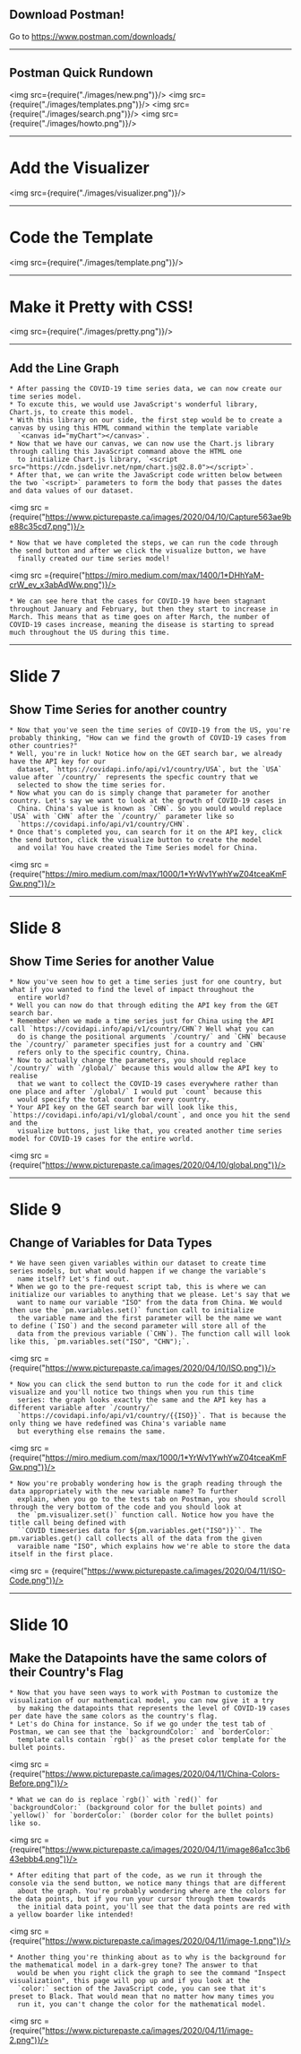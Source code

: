 
## Download Postman!

Go to <a href='https://www.postman.com/downloads/'>https://www.postman.com/downloads/</a>

---

## Postman Quick Rundown

<img src={require("./images/new.png")}/>
<img src={require("./images/templates.png")}/>
<img src={require("./images/search.png")}/>
<img src={require("./images/howto.png")}/>

---

# Add the Visualizer

<img src={require("./images/visualizer.png")}/>

---

# Code the Template

<img src={require("./images/template.png")}/>

---

# Make it Pretty with CSS!

<img src={require("./images/pretty.png")}/>

---

## Add the Line Graph



```notes
* After passing the COVID-19 time series data, we can now create our time series model.
* To excute this, we would use JavaScript's wonderful library, Chart.js, to create this model.
* With this library on our side, the first step would be to create a canvas by using this HTML command within the template variable
  `<canvas id="myChart"></canvas>`.
* Now that we have our canvas, we can now use the Chart.js library through calling this JavaScript command above the HTML one
  to initialize Chart.js library, `<script src="https://cdn.jsdelivr.net/npm/chart.js@2.8.0"></script>`.
* After that, we can write the JavaScript code written below between the two `<script>` parameters to form the body that passes the dates and data values of our dataset.
```
<img src ={require("https://www.picturepaste.ca/images/2020/04/10/Capture563ae9be88c35cd7.png")}/>

```notes
* Now that we have completed the steps, we can run the code through the send button and after we click the visualize button, we have
  finally created our time series model!
```
<img src ={require("https://miro.medium.com/max/1400/1*DHhYaM-crW_ev_x3abAdWw.png")}/>
  
 ```notes
 * We can see here that the cases for COVID-19 have been stagnant throughout January and February, but then they start to increase in March. This means that as time goes on after March, the number of COVID-19 cases increase, meaning the disease is starting to spread much throughout the US during this time.
```

---

# Slide 7

## Show Time Series for another country

```notes
* Now that you've seen the time series of COVID-19 from the US, you're probably thinking, "How can we find the growth of COVID-19 cases from other countries?"
* Well, you're in luck! Notice how on the GET search bar, we already have the API key for our 
  dataset, `https://covidapi.info/api/v1/country/USA`, but the `USA` value after `/country/` represents the specfic country that we
  selected to show the time series for.
* Now what you can do is simply change that parameter for another country. Let's say we want to look at the growth of COVID-19 cases in 
  China. China's value is known as `CHN`. So you would would replace `USA` with `CHN` after the `/country/` parameter like so
  `https://covidapi.info/api/v1/country/CHN`.
* Once that's completed you, can search for it on the API key, click the send button, click the visualize button to create the model 
  and voila! You have created the Time Series model for China.
```
<img src ={require("https://miro.medium.com/max/1000/1*YrWv1YwhYwZ04tceaKmFGw.png")}/>

---

# Slide 8

## Show Time Series for another Value

```notes
* Now you've seen how to get a time series just for one country, but what if you wanted to find the level of impact throughout the
  entire world?
* Well you can now do that through editing the API key from the GET search bar. 
* Remember when we made a time series just for China using the API call `https://covidapi.info/api/v1/country/CHN`? Well what you can
  do is change the positional arguments `/country/` and `CHN` because the `/country/` parameter specifies just for a country and `CHN`
  refers only to the specific country, China.
* Now to actually change the parameters, you should replace `/country/` with `/global/` because this would allow the API key to realise
  that we want to collect the COVID-19 cases everywhere rather than one place and after `/global/` I would put `count` because this
  would specify the total count for every country.
* Your API key on the GET search bar will look like this, `https://covidapi.info/api/v1/global/count`, and once you hit the send and the
  visualize buttons, just like that, you created another time series model for COVID-19 cases for the entire world.
```
<img src = {require("https://www.picturepaste.ca/images/2020/04/10/global.png")}/>
  
---

# Slide 9

## Change of Variables for Data Types

```notes
* We have seen given variables within our dataset to create time series models, but what would happen if we change the variable's
  name itself? Let's find out.
* When we go to the pre-request script tab, this is where we can initialize our variables to anything that we please. Let's say that we
  want to name our variable "ISO" from the data from China. We would then use the `pm.variables.set()` function call to initialize
  the variable name and the first parameter will be the name we want to define (`ISO`) and the second parameter will store all of the
  data from the previous variable (`CHN`). The function call will look like this, `pm.variables.set("ISO", "CHN");`.
```
<img src = {require("https://www.picturepaste.ca/images/2020/04/10/ISO.png")}/>

```notes
* Now you can click the send button to run the code for it and click visualize and you'll notice two things when you run this time 
  series: the graph looks exactly the same and the API key has a different variable after `/country/` 
  `https://covidapi.info/api/v1/country/{{ISO}}`. That is because the only thing we have redefined was China's variable name
  but everything else remains the same.
```
  
<img src = {require("https://miro.medium.com/max/1000/1*YrWv1YwhYwZ04tceaKmFGw.png")}/>
  
```notes
* Now you're probably wondering how is the graph reading through the data appropriately with the new variable name? To further
  explain, when you go to the tests tab on Postman, you should scroll through the very bottom of the code and you should look at
  the `pm.visualizer.set()` function call. Notice how you have the title call being defined with 
  ``COVID timeseries data for ${pm.variables.get("ISO")}``. The pm.variables.get() call collects all of the data from the given 
  varaible name "ISO", which explains how we're able to store the data itself in the first place.
```

<img src = {require("https://www.picturepaste.ca/images/2020/04/11/ISO-Code.png")}/>

---

# Slide 10

## Make the Datapoints have the same colors of their Country's Flag

```notes
* Now that you have seen ways to work with Postman to customize the visualization of our mathematical model, you can now give it a try
  by making the datapoints that represents the level of COVID-19 cases per date have the same colors as the country's flag.
* Let's do China for instance. So if we go under the test tab of Postman, we can see that the `backgroundColor:` and `borderColor:`
  template calls contain `rgb()` as the preset color template for the bullet points.
```

<img src = {require("https://www.picturepaste.ca/images/2020/04/11/China-Colors-Before.png")}/>

```notes
* What we can do is replace `rgb()` with `red()` for `backgroundColor:` (background color for the bullet points) and `yellow()` for `borderColor:` (border color for the bullet points) like so.
```

<img src = {require("https://www.picturepaste.ca/images/2020/04/11/image86a1cc3b643ebbb4.png")}/>

```notes
* After editing that part of the code, as we run it through the console via the send button, we notice many things that are different
  about the graph. You're probably wondering where are the colors for the data points, but if you run your cursor through them towards
  the initial data point, you'll see that the data points are red with a yellow boarder like intended!
```

<img src = {require("https://www.picturepaste.ca/images/2020/04/11/image-1.png")}/>

```notes
* Another thing you're thinking about as to why is the background for the mathematical model in a dark-grey tone? The answer to that
  would be when you right click the graph to see the command "Inspect visualization", this page will pop up and if you look at the
  `color:` section of the JavaScript code, you can see that it's preset to Black. That would mean that no matter how many times you
  run it, you can't change the color for the mathematical model.
```

<img src = {require("https://www.picturepaste.ca/images/2020/04/11/image-2.png")}/>
